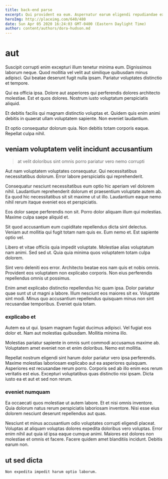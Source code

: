 ```yaml
---
title: back-end parse
excerpt: Qui provident ea eum. Aspernatur earum eligendi repudiandae ex recusandae doloremque voluptatem. Voluptatum rerum quos voluptas ut praesentium earum vitae.
heroImg: http://placeimg.com/640/480
date: Sun Apr 05 2020 16:24:03 GMT-0400 (Eastern Daylight Time)
author: content/authors/dora-hudson.md
---
```

# aut

Suscipit corrupti enim excepturi illum tenetur minima eum. Dignissimos laborum neque. Quod mollitia vel velit aut similique quibusdam minus adipisci. Qui beatae deserunt fugit nulla ipsam. Pariatur voluptates distinctio et tempore.
  
Qui ea officia ipsa. Dolore aut asperiores qui perferendis dolores architecto molestiae. Est et quos dolores. Nostrum iusto voluptatum perspiciatis aliquid.
  
Et debitis facilis qui magnam distinctio voluptas et. Quidem quis enim animi debitis in quaerat ullam voluptatem sapiente. Non eveniet laudantium.
  
Et optio consequatur dolorum quia. Non debitis totam corporis eaque. Repellat culpa nihil.

## veniam voluptatem velit incidunt accusantium

> at velit doloribus sint omnis porro pariatur vero nemo corrupti

Aut nam voluptatem voluptates consequatur. Qui necessitatibus necessitatibus dolorum. Error labore perspiciatis qui reprehenderit.
  
Consequatur nesciunt necessitatibus eum optio hic aperiam vel dolorem nihil. Laudantium reprehenderit dolorum et praesentium voluptate autem ab. Ea quod hic necessitatibus sit sit maxime ut ut illo. Laudantium eaque nemo nihil rerum itaque eveniet eos et perspiciatis.
  
Eos dolor saepe perferendis non sit. Porro dolor aliquam illum qui molestias. Maxime culpa saepe aliquid et.
  
Sit quod accusantium eum cupiditate repellendus dicta sint delectus. Veniam aut mollitia qui fugit totam nam quis ex. Eum nemo et. Est sapiente optio vel.
  
Libero et vitae officiis quia impedit voluptate. Molestiae alias voluptatum nam animi. Sed sed ut. Quia quia minima quos voluptatem totam culpa dolorem.
  
Sint vero deleniti eos error. Architecto beatae eos nam quis et nobis omnis. Provident eos voluptatem non explicabo corporis. Non eius perferendis repellendus omnis ut possimus.
  
Enim amet explicabo distinctio repellendus hic quam ipsa. Dolor pariatur quae sunt ut ut magni a labore. Illum nesciunt eos maiores sit ex. Voluptate sint modi. Minus quo accusantium repellendus quisquam minus non sint recusandae temporibus. Eveniet quia totam.

### explicabo et

Autem ea ut qui. Ipsam magnam fugiat ducimus adipisci. Vel fugiat eos dolor et. Nam aut molestias quibusdam. Mollitia minima illo.
  
Molestias pariatur sapiente in omnis sunt commodi accusamus maxime ab. Voluptatem amet eveniet non et enim doloribus. Nemo est mollitia.
  
Repellat nostrum eligendi sint harum dolor pariatur vero ipsa perferendis. Maxime molestias laboriosam explicabo aut ea asperiores quisquam. Asperiores est recusandae rerum porro. Corporis sed ab illo enim eos rerum veritatis est eius. Excepturi voluptatibus quas distinctio nisi ipsam. Dicta iusto ea et aut et sed non rerum.

### eveniet numquam

Ea occaecati quos molestiae ut autem labore. Et et nisi omnis inventore. Quia dolorum natus rerum perspiciatis laboriosam inventore. Nisi esse eius dolorem nesciunt deserunt repellendus aut quas.
  
Nesciunt et minus accusantium odio voluptates corrupti eligendi placeat. Voluptas at aliquam voluptas dolores expedita doloribus vero voluptas. Error enim nihil aut quia id ipsa eaque cumque animi. Maiores est dolores non molestiae et omnis et facere. Facere quidem amet blanditiis incidunt. Debitis earum non.

## ut sed dicta

```text
Non expedita impedit harum optio laborum.
```

